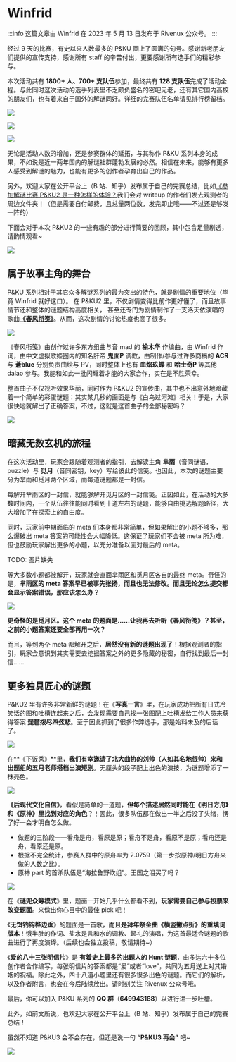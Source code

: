 # Winfrid

:::info
这篇文章由 Winfrid 在 2023 年 5 月 13 日发布于 Rivenux 公众号。
:::

经过 9 天的比赛，有史以来人数最多的 P&KU 画上了圆满的句号。感谢新老朋友们提供的宣传支持，感谢所有 staff 的辛苦付出，更要感谢所有选手们的精彩参与。

本次活动共有 **1800+ 人、700+ 支队伍**参加，最终共有 **128 支队伍**完成了活动全程。与此同时这次活动的选手列表里不乏颇负盛名的密吧元老，还有其它国内高校的朋友们，也有着来自于国外的解谜同好。详细的完赛队伍名单请见排行榜留档。

![](./01-winfrid.assets/image_1.webp)

![](./01-winfrid.assets/image_2.webp)

![](./01-winfrid.assets/image_10.webp)

无论是活动人数的增加，还是参赛群体的延拓，与其称作 P&KU 系列本身的成果，不如说是近一两年国内的解谜社群蓬勃发展的必然。相信在未来，能够有更多人感受到解谜的魅力，也能有更多的创作者孕育出自己的作品。

另外，欢迎大家在公开平台上（B 站、知乎）发布属于自己的完赛总结，比如[《参加解谜比赛 P&KU2 是一种怎样的体验？](https://www.zhihu.com/question/599667777)我们会对 writeup 的作者们发去观测者的周边文件夹！（但是需要自付邮费，且总量两位数，发完即止哦——不过还是够发一阵的）

下面会对于本次 P&KU2 的一些有趣的部分进行简要的回顾，其中包含足量剧透，请酌情观看\~

![](./01-winfrid.assets/image_3.webp)

## 属于故事主角的舞台

P&KU 系列相对于其它众多解谜系列的最为突出的特色，就是剧情的重要地位（毕竟 Winfrid 就好这口）。
在 P&KU2 里，不仅剧情变得比前作更好懂了，而且故事情节还和整体的谜题结构高度相关，
甚至还专门为剧情制作了一支洛天依演唱的歌曲[**《春风衔笺》**](../theme-song.mdx)。从而，这次剧情的讨论热度也高了很多。

![](./01-winfrid.assets/image_11.webp)

《春风衔笺》由创作过许多东方组曲与音 mad 的 **榆木华** 作编曲，由 Winfrid 作词，由中文虚拟歌姬圈内的知名肝帝 **鬼面P** 调教，由制作/参与过许多商稿的 **ACR** 与 **蒼blue** 分别负责曲绘与 PV，同时整体上也有 **血焰玖蝶** 和 **哈士奇P** 等其他 dalao 参与。我能和如此一批闪耀着才能的大家合作，实在是不胜荣幸。

整首曲子不仅视听效果华丽，同时作为 P&KU2 的宣传曲，其中也不出意外地暗藏着一个简单的彩蛋谜题：其实某几秒的画面是与《白鸟过河滩》相关！于是，大家很快地就解出了正确答案，不过，这就是这首曲子的全部秘密吗？

![](./01-winfrid.assets/image_4.webp)

## 暗藏无数玄机的旅程

在这次活动里，玩家会跟随着观测者的指引，去解读主角 **芈雨**（音同谜语，puzzle）与 **觅月**（音同密钥，key）写给彼此的信笺。也因此，本次的谜题主要分为芈雨和觅月两个区域，而每道谜题都是一封信。

每解开芈雨区的一封信，就能够解开觅月区的一封信笺。正因如此，在活动的大多数时间内，一个队伍往往能同时看到十道左右的谜题，能够自由挑选解题路径，大大增加了在探索上的自由度。

同时，玩家前中期面临的 meta 们本身都非常简单，但如果解出的小题不够多，那么爆破出 meta 答案的可能性会大幅降低。这保证了玩家们不会被 meta 所为难，但也鼓励玩家解出更多的小题，以充分准备以面对最后的 meta。

TODO: 图片缺失

等大多数小题都被解开，玩家就会直面芈雨区和觅月区各自的最终 meta。奇怪的是，**芈雨区的 meta 答案早已被事先张扬，而且也无法修改。而且无论怎么提交都会显示答案错误，那应该怎么办？**

![](./01-winfrid.assets/image_5.webp)

**更奇怪的是觅月区。这个 meta 的题面是……让我再去听听《春风衔笺》？甚至，之前的小题答案还要全部再用一次？**

而且，等到两个 meta 都解开之后，**居然没有新的谜题出现了**！根据观测者的指引，玩家会意识到其实需要去挖掘答案之外的更多隐藏的秘密，自行找到最后一封信……

## 更多独具匠心的谜题

P&KU2 里有许多非常新鲜的谜题！在《**写真一言**》里，在玩家成功把所有日式冷笑话的图和吐槽连起来之后，会发现需要自己找一张图配上吐槽发给工作人员来获得答案 **琵琶拨尽四弦悲**。至于因此抓到了很多作弊选手，那是始料未及的后话了。

![](./01-winfrid.assets/image_6.webp)

在**《下饭秀》**里，**我们有幸邀请了北大曲协的刘帅（人如其名地很帅）来和出题组的五月老师搭档出演短剧**。无厘头的段子配上出色的演技，为谜题增添了一抹亮色。

![](./01-winfrid.assets/image_7.webp)

**《后现代文化自信》**，看似是简单的一道题，**但每个描述居然同时能在《明日方舟》和《原神》里找到对应的角色**？！因此，很多队伍都在做出一半之后没了头绪，愣了好一会才明白怎么做。

- 做题的三阶段——看舟是舟，看原是原；看舟不是舟，看原不是原；看舟还是舟，看原还是原。
- 根据不完全统计，参赛人群中的原舟率为 2.0759（第一步按原神/明日方舟来做的人数之比）。
- 原神 part 的首杀队伍是“海拉鲁野炊组”。王国之泪买了吗？

![](./01-winfrid.assets/image_8.webp)

在《**谜兜众筹模式**》里，题面一开始几乎什么都看不到，**玩家需要自己参与投票来改变题面**。来做出你心目中的最佳 pick 吧！

《**无饵钓钩桦边垂**》的题面是一首歌，**而且是拜年祭金曲《横竖撇点折》的重填词版本**！饿半肚的作词、盐水是言和水的调教、起礼的演唱，为这首最适合谜题的歌曲进行了再度演绎。（后续也会独立投稿，敬请期待\~）

《**爱的八十三张明信片**》是 **有着史上最多的出题人的 Hunt 谜题**，由多达六十多位创作者合作编写，每张明信片的答案都是“爱”或者“love”，共同为五月送上对其婚姻的祝福。除此之外，四十八道小题里还有很多很多出色的谜题。而它们的解析，以及作者附言，也会在今后陆续放出。请时刻关注 Rivenux 公众号哦。

最后，你可以加入 P&KU 系列的 **QQ 群**（**649943168**）以进行进一步吐槽。

此外，如前文所说，也欢迎大家在公开平台上（B 站、知乎）发布属于自己的完赛总结！

虽然不知道 P&KU3 会不会存在，但还是说一句 **“P&KU3 再会”** 吧\~

![](./01-winfrid.assets/image_9.webp)
